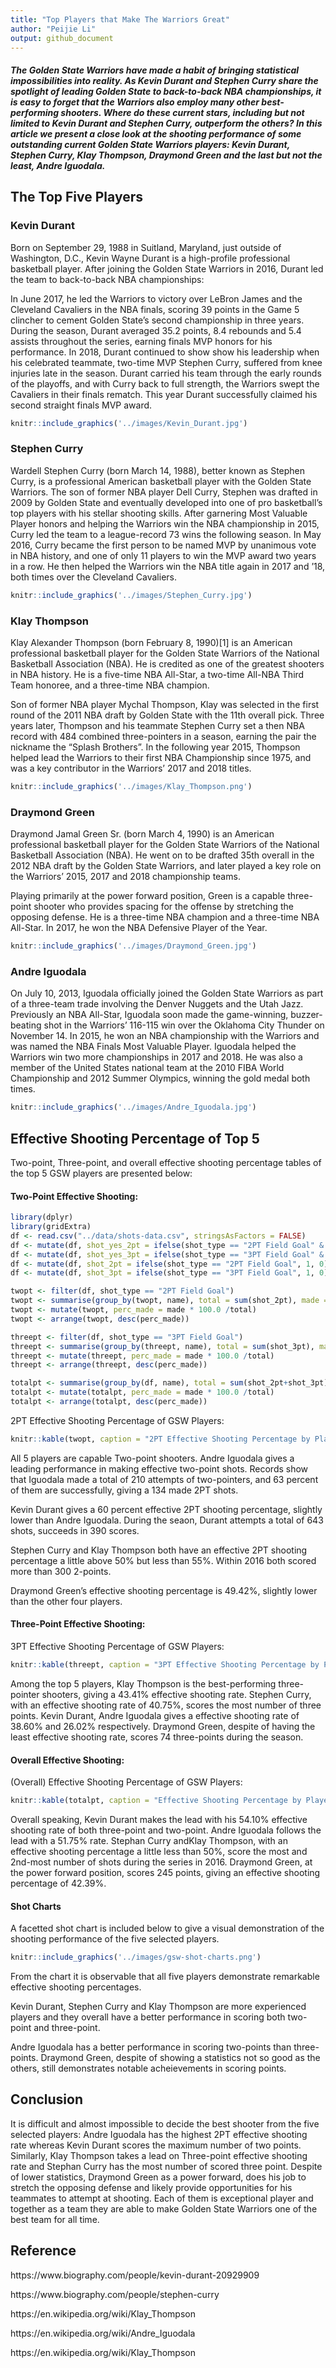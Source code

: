 ```yaml
---
title: "Top Players that Make The Warriors Great"
author: "Peijie Li"
output: github_document
---
```


##### The Golden State Warriors have made a habit of bringing statistical impossibilities into reality. As Kevin Durant and Stephen Curry share the spotlight of leading Golden State to back-to-back NBA championships, it is easy to forget that the Warriors also employ many other best-performing shooters. Where do these current stars, including but not limited to Kevin Durant and Stephen Curry, outperform the others? In this article we present a close look at the shooting performance of some outstanding current Golden State Warriors players: Kevin Durant, Stephen Curry, Klay Thompson, Draymond Green and the last but not the least, Andre Iguodala.

## The Top Five Players

### Kevin Durant
Born on September 29, 1988 in Suitland, Maryland, just outside of Washington, D.C., Kevin Wayne Durant is a high-profile professional basketball player. After joining the Golden State Warriors in 2016, Durant led the team to back-to-back NBA championships:

In June 2017, he led the Warriors to victory over LeBron James and the Cleveland Cavaliers in the NBA finals, scoring 39 points in the Game 5 clincher to cement Golden State's second championship in three years. During the season, Durant averaged 35.2 points, 8.4 rebounds and 5.4 assists throughout the series, earning finals MVP honors for his performance. In 2018, Durant continued to show show his leadership when his celebrated teammate, two-time MVP Stephen Curry, suffered from knee injuries late in the season. Durant carried his team through the early rounds of the playoffs, and with Curry back to full strength, the Warriors swept the Cavaliers in their finals rematch. This year Durant successfully claimed his second straight finals MVP award.

```r
knitr::include_graphics('../images/Kevin_Durant.jpg')
```

### Stephen Curry
Wardell Stephen Curry (born March 14, 1988), better known as Stephen Curry, is a professional American basketball player with the Golden State Warriors. The son of former NBA player Dell Curry, Stephen was drafted in 2009 by Golden State and eventually developed into one of pro basketball's top players with his stellar shooting skills. After garnering Most Valuable Player honors and helping the Warriors win the NBA championship in 2015, Curry led the team to a league-record 73 wins the following season. In May 2016, Curry became the first person to be named MVP by unanimous vote in NBA history, and one of only 11 players to win the MVP award two years in a row. He then helped the Warriors win the NBA title again in 2017 and '18, both times over the Cleveland Cavaliers.

```r
knitr::include_graphics('../images/Stephen_Curry.jpg')
```


### Klay Thompson
Klay Alexander Thompson (born February 8, 1990)[1] is an American professional basketball player for the Golden State Warriors of the National Basketball Association (NBA). He is credited as one of the greatest shooters in NBA history. He is a five-time NBA All-Star, a two-time All-NBA Third Team honoree, and a three-time NBA champion.

Son of former NBA player Mychal Thompson, Klay was selected in the first round of the 2011 NBA draft by Golden State with the 11th overall pick. Three years later, Thompson and his teammate Stephen Curry set a then NBA record with 484 combined three-pointers in a season, earning the pair the nickname the "Splash Brothers". In the following year 2015, Thompson helped lead the Warriors to their first NBA Championship since 1975, and was a key contributor in the Warriors' 2017 and 2018 titles.

```r
knitr::include_graphics('../images/Klay_Thompson.png')
```


### Draymond Green
Draymond Jamal Green Sr. (born March 4, 1990) is an American professional basketball player for the Golden State Warriors of the National Basketball Association (NBA). He went on to be drafted 35th overall in the 2012 NBA draft by the Golden State Warriors, and later played a key role on the Warriors' 2015, 2017 and 2018 championship teams.

Playing primarily at the power forward position, Green is a capable three-point shooter who provides spacing for the offense by stretching the opposing defense. He is a three-time NBA champion and a three-time NBA All-Star. In 2017, he won the NBA Defensive Player of the Year.

```r
knitr::include_graphics('../images/Draymond_Green.jpg')
```


### Andre Iguodala
On July 10, 2013, Iguodala officially joined the Golden State Warriors as part of a three-team trade involving the Denver Nuggets and the Utah Jazz. Previously an NBA All-Star, Iguodala soon made the game-winning, buzzer-beating shot in the Warriors' 116-115 win over the Oklahoma City Thunder on November 14. In 2015, he won an NBA championship with the Warriors and was named the NBA Finals Most Valuable Player. Iguodala helped the Warriors win two more championships in 2017 and 2018. He was also a member of the United States national team at the 2010 FIBA World Championship and 2012 Summer Olympics, winning the gold medal both times.

```r
knitr::include_graphics('../images/Andre_Iguodala.jpg')
```

## Effective Shooting Percentage of Top 5

Two-point, Three-point, and overall effective shooting percentage tables of the top 5 GSW players are presented below:

#### Two-Point Effective Shooting:

```r
library(dplyr)
library(gridExtra)
df <- read.csv("../data/shots-data.csv", stringsAsFactors = FALSE)
df <- mutate(df, shot_yes_2pt = ifelse(shot_type == "2PT Field Goal" & shot_made_flag == "shot_yes", 1, 0))
df <- mutate(df, shot_yes_3pt = ifelse(shot_type == "3PT Field Goal" & shot_made_flag == "shot_yes", 1, 0))
df <- mutate(df, shot_2pt = ifelse(shot_type == "2PT Field Goal", 1, 0))
df <- mutate(df, shot_3pt = ifelse(shot_type == "3PT Field Goal", 1, 0))
```

```r
twopt <- filter(df, shot_type == "2PT Field Goal")
twopt <- summarise(group_by(twopt, name), total = sum(shot_2pt), made = sum(shot_yes_2pt))
twopt <- mutate(twopt, perc_made = made * 100.0 /total)
twopt <- arrange(twopt, desc(perc_made))
```

```r
threept <- filter(df, shot_type == "3PT Field Goal")
threept <- summarise(group_by(threept, name), total = sum(shot_3pt), made = sum(shot_yes_3pt))
threept <- mutate(threept, perc_made = made * 100.0 /total)
threept <- arrange(threept, desc(perc_made))
```

```r
totalpt <- summarise(group_by(df, name), total = sum(shot_2pt+shot_3pt), made = sum(shot_yes_2pt+shot_yes_3pt))
totalpt <- mutate(totalpt, perc_made = made * 100.0 /total)
totalpt <- arrange(totalpt, desc(perc_made))
```

2PT Effective Shooting Percentage of GSW Players:

```r
knitr::kable(twopt, caption = "2PT Effective Shooting Percentage by Player")
```

All 5 players are capable Two-point shooters. Andre Iguodala gives a leading performance in making effective two-point shots. Records show that Iguodala made a total of 210 attempts of two-pointers, and 63 percent of them are successfully, giving a 134 made 2PT shots.

Kevin Durant gives a 60 percent effective 2PT shooting percentage, slightly lower than Andre Iguodala. During the seaon, Durant attempts a total of 643 shots, succeeds in 390 scores. 

Stephen Curry and Klay Thompson both have an effective 2PT shooting percentage a little above 50% but less than 55%. Within 2016 both scored more than 300 2-points.

Draymond Green's effective shooting percentage is 49.42%, slightly lower than the other four players. 

#### Three-Point Effective Shooting:

3PT Effective Shooting Percentage of GSW Players:

```r
knitr::kable(threept, caption = "3PT Effective Shooting Percentage by Player")
```

Among the top 5 players, Klay Thompson is the best-performing three-pointer shooters, giving a 43.41% effective shooting rate. Stephen Curry, with an effective shooting rate of 40.75%, scores the most number of three points. Kevin Durant, Andre Iguodala gives a effective shooting rate of 38.60% and 26.02% respectively. Draymond Green, despite of having the least effective shooting rate, scores 74 three-points during the season.


#### Overall Effective Shooting:

(Overall) Effective Shooting Percentage of GSW Players:

```r
knitr::kable(totalpt, caption = "Effective Shooting Percentage by Player")
```

Overall speaking, Kevin Durant makes the lead with his 54.10% effective shooting rate of both three-point and two-point. Andre Iguodala follows the lead with a 51.75% rate. Stephan Curry andKlay Thompson, with an effective shooting percentage a little less than 50%, score the most and 2nd-most number of shots during the series in 2016. Draymond Green, at the power forward position, scores 245 points, giving an effective shooting percentage of 42.39%. 

#### Shot Charts

A facetted shot chart is included below to give a visual demonstration of the shooting performance of the five selected players. 
```r
knitr::include_graphics('../images/gsw-shot-charts.png')
```

From the chart it is observable that all five players demonstrate remarkable effective shooting percentages. 

Kevin Durant, Stephen Curry and Klay Thompson are more experienced players and they overall have a better performance in scoring both two-point and three-point. 

Andre Iguodala has a better performance in scoring two-points than three-points. Draymond Green, despite of showing a statistics not so good as the others, still demonstrates notable acheievements in scoring points. 

## Conclusion

It is difficult and almost impossible to decide the best shooter from the five selected players: Andre Iguodala has the highest 2PT effective shooting rate whereas Kevin Durant scores the maximum number of two points. Similarly, Klay Thompson takes a lead on Three-point effective shooting rate and Stephan Curry has the most number of scored three point. Despite of lower statistics, Draymond Green as a power forward, does his job to stretch the opposing defense and likely provide opportunities for his teammates to attempt at shooting. Each of them is exceptional player and together as a team they are able to make Golden State Warriors one of the best team for all time. 

## Reference
https://www.biography.com/people/kevin-durant-20929909

https://www.biography.com/people/stephen-curry

https://en.wikipedia.org/wiki/Klay_Thompson

https://en.wikipedia.org/wiki/Andre_Iguodala

https://en.wikipedia.org/wiki/Klay_Thompson




